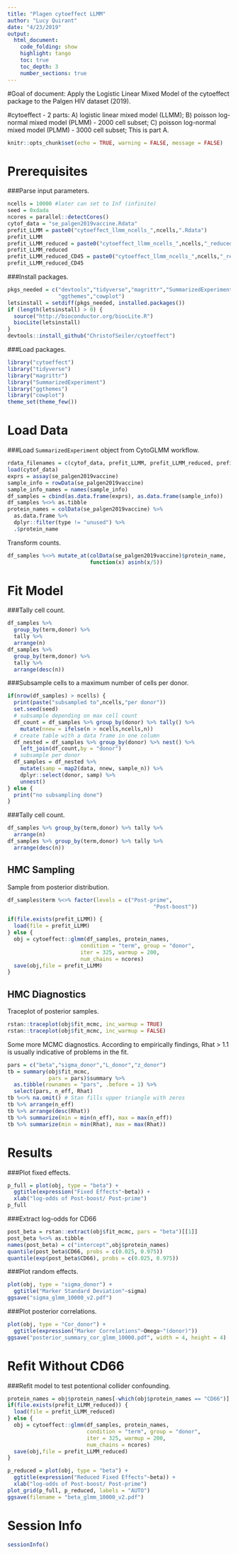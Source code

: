```yaml
---
title: "Plagen cytoeffect LLMM"
author: "Lucy Quirant"
date: "4/23/2019"
output: 
  html_document:
    code_folding: show
    highlight: tango
    toc: true
    toc_depth: 3
    number_sections: true
---
```


#Goal of document:
Apply the Logistic Linear Mixed Model of the cytoeffect package to the Palgen HIV dataset (2019).

#cytoeffect - 2 parts: 
A) logistic linear mixed model (LLMM); 
B) poisson log-normal mixed model (PLMM) - 2000 cell subset;
C) poisson log-normal mixed model (PLMM) - 3000 cell subset;
This is part A.

```r
knitr::opts_chunk$set(echo = TRUE, warning = FALSE, message = FALSE)
```

# Prerequisites

###Parse input parameters.

```r
ncells = 10000 #later can set to Inf (infinite)
seed = 0xdada
ncores = parallel::detectCores()
cytof_data = "se_palgen2019vaccine.Rdata"
prefit_LLMM = paste0("cytoeffect_llmm_ncells_",ncells,".Rdata")
prefit_LLMM
prefit_LLMM_reduced = paste0("cytoeffect_llmm_ncells_",ncells,"_reduced.Rdata")
prefit_LLMM_reduced
prefit_LLMM_reduced_CD45 = paste0("cytoeffect_llmm_ncells_",ncells,"_reduced_CD45.Rdata")
prefit_LLMM_reduced_CD45
```

###Install packages.

```r
pkgs_needed = c("devtools","tidyverse","magrittr","SummarizedExperiment",
                "ggthemes","cowplot")
letsinstall = setdiff(pkgs_needed, installed.packages())
if (length(letsinstall) > 0) {
  source("http://bioconductor.org/biocLite.R")
  biocLite(letsinstall)
}
devtools::install_github("ChristofSeiler/cytoeffect")
```

###Load packages.

```r
library("cytoeffect")
library("tidyverse")
library("magrittr")
library("SummarizedExperiment")
library("ggthemes")
library("cowplot")
theme_set(theme_few())
```

# Load Data

###Load ``SummarizedExperiment`` object from CytoGLMM workflow.

```r
rdata_filenames = c(cytof_data, prefit_LLMM, prefit_LLMM_reduced, prefit_LLMM_reduced_CD45)
load(cytof_data)
exprs = assay(se_palgen2019vaccine)
sample_info = rowData(se_palgen2019vaccine)
sample_info_names = names(sample_info)
df_samples = cbind(as.data.frame(exprs), as.data.frame(sample_info))
df_samples %<>% as.tibble
protein_names = colData(se_palgen2019vaccine) %>% 
  as.data.frame %>% 
  dplyr::filter(type != "unused") %>%
  .$protein_name
```

Transform counts.

```r
df_samples %<>% mutate_at(colData(se_palgen2019vaccine)$protein_name, 
                          function(x) asinh(x/5))
```

# Fit Model

###Tally cell count.

```r
df_samples %>% 
  group_by(term,donor) %>% 
  tally %>% 
  arrange(n)
df_samples %>% 
  group_by(term,donor) %>% 
  tally %>% 
  arrange(desc(n))
```

###Subsample cells to a maximum number of cells per donor.

```r
if(nrow(df_samples) > ncells) {
  print(paste("subsampled to",ncells,"per donor"))
  set.seed(seed)
  # subsample depending on max cell count
  df_count = df_samples %>% group_by(donor) %>% tally() %>%
    mutate(nnew = ifelse(n > ncells,ncells,n))
  # create table with a data frame in one column
  df_nested = df_samples %>% group_by(donor) %>% nest() %>%
    left_join(df_count,by = "donor")
  # subsample per donor
  df_samples = df_nested %>%
    mutate(samp = map2(data, nnew, sample_n)) %>%
    dplyr::select(donor, samp) %>%
    unnest()
} else {
  print("no subsampling done")
}
```

###Tally cell count.

```r
df_samples %>% group_by(term,donor) %>% tally %>% 
  arrange(n)
df_samples %>% group_by(term,donor) %>% tally %>% 
  arrange(desc(n))
```

## HMC Sampling

Sample from posterior distribution.

```r
df_samples$term %<>% factor(levels = c("Post-prime",
                                              "Post-boost"))
```

```r
if(file.exists(prefit_LLMM)) {
  load(file = prefit_LLMM)
} else {
  obj = cytoeffect::glmm(df_samples, protein_names, 
                       condition = "term", group = "donor",
                       iter = 325, warmup = 200, 
                       num_chains = ncores)
  save(obj,file = prefit_LLMM)
}
```

## HMC Diagnostics

Traceplot of posterior samples.

```r
rstan::traceplot(obj$fit_mcmc, inc_warmup = TRUE)
rstan::traceplot(obj$fit_mcmc, inc_warmup = FALSE)
```

Some more MCMC diagnostics. According to empirically findings, Rhat > 1.1 is usually indicative of problems in the fit.

```r
pars = c("beta","sigma_donor","L_donor","z_donor")
tb = summary(obj$fit_mcmc, 
             pars = pars)$summary %>% 
  as.tibble(rownames = "pars", .before = 1) %>% 
  select(pars, n_eff, Rhat)
tb %<>% na.omit() # Stan fills upper triangle with zeros
tb %>% arrange(n_eff)
tb %>% arrange(desc(Rhat))
tb %>% summarize(min = min(n_eff), max = max(n_eff))
tb %>% summarize(min = min(Rhat), max = max(Rhat))
```

# Results

###Plot fixed effects.

```r
p_full = plot(obj, type = "beta") + 
  ggtitle(expression("Fixed Effects"~beta)) +
  xlab("log-odds of Post-boost/ Post-prime")
p_full
```

###Extract log-odds for CD66 

```r
post_beta = rstan::extract(obj$fit_mcmc, pars = "beta")[[1]]
post_beta %<>% as.tibble
names(post_beta) = c("intercept",obj$protein_names)
quantile(post_beta$CD66, probs = c(0.025, 0.975))
quantile(exp(post_beta$CD66), probs = c(0.025, 0.975))
```

###Plot random effects.

```r
plot(obj, type = "sigma_donor") + 
  ggtitle("Marker Standard Deviation"~sigma)
ggsave("sigma_glmm_10000_v2.pdf")
```

###Plot posterior correlations.

```r
plot(obj, type = "Cor_donor") + 
  ggtitle(expression("Marker Correlations"~Omega~"(donor)"))
ggsave("posterior_summary_cor_glmm_10000.pdf", width = 4, height = 4)
```

# Refit Without CD66

###Refit model to test potentional collider confounding.

```r
protein_names = obj$protein_names[-which(obj$protein_names == "CD66")]
if(file.exists(prefit_LLMM_reduced)) {
  load(file = prefit_LLMM_reduced)
} else {
  obj = cytoeffect::glmm(df_samples, protein_names, 
                         condition = "term", group = "donor",
                         iter = 325, warmup = 200, 
                         num_chains = ncores)
  save(obj,file = prefit_LLMM_reduced)
}
```

```r
p_reduced = plot(obj, type = "beta") + 
  ggtitle(expression("Reduced Fixed Effects"~beta)) +
  xlab("log-odds of Post-boost/ Post-prime")
plot_grid(p_full, p_reduced, labels = "AUTO")
ggsave(filename = "beta_glmm_10000_v2.pdf")
```

# Session Info {.unnumbered}

```r
sessionInfo()
```

